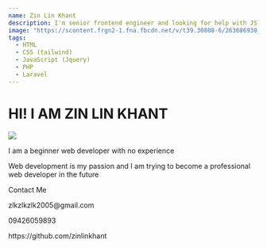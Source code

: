 ```yaml
---
name: Zin Lin Khant
description: I'm senior frontend engineer and looking for help with JS Language to build Many Free Softwares to help people who can't afford to pay !!
image: "https://scontent.frgn2-1.fna.fbcdn.net/v/t39.30808-6/263686930_980350869360473_2699874875705552650_n.jpg?_nc_cat=106&ccb=1-7&_nc_sid=5f2048&_nc_ohc=Mqa60lLVn1QAX_l_Jp8&_nc_ht=scontent.frgn2-1.fna&oh=00_AfBNijv-MQ3dgcg1B20xzRe8Os-9BYhe11wIBgECzqcjDA&oe=65376F8D"
tags:
  - HTML
  - CSS (tailwind)
  - JavaScript (Jquery)
  - PHP
  - Laravel
---
```


<div class="w-full">
  <h1 class="text-3xl font-semibold text-white text-center hover:text-4xl transition-all">
    HI! I AM ZIN LIN KHANT
  </h1>
  <div className="h-36 w-36 rounded-3xl overflow-hidden mx-auto mt-10">
    <img src="https://scontent.frgn2-1.fna.fbcdn.net/v/t39.30808-6/263686930_980350869360473_2699874875705552650_n.jpg?_nc_cat=106&ccb=1-7&_nc_sid=5f2048&_nc_ohc=Mqa60lLVn1QAX_l_Jp8&_nc_ht=scontent.frgn2-1.fna&oh=00_AfBNijv-MQ3dgcg1B20xzRe8Os-9BYhe11wIBgECzqcjDA&oe=65376F8D" />
  </div>
  <p class="text-xl text-slate-200 text-center mt-12">
    I am a beginner web developer with no experience
  </p>
  <p class="text-xl text-slate-200 text-center">
    Web development is my passion and I am trying to become a professional web
    developer in the future
  </p>
  <p class="text-center text-xl mt-5 mb-2">Contact Me</p>
  <p class="text-center">zlkzlkzlk2005@gmail.com</p>
  <p class="text-center">09426059893</p>
  <p class="text-center">https://github.com/zinlinkhant</p>
</div>
